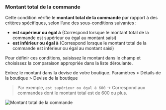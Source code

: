 ### Montant total de la commande

Cette condition vérifie le **montant total de la commande** par rapport à des critères spécifiques, selon l’une des sous-conditions suivantes :

- **est supérieur ou égal à** (Correspond lorsque le montant total de la commande est supérieur ou égal au montant saisi)
- **est inférieur ou égal à** (Correspond lorsque le montant total de la commande est inférieur ou égal au montant saisi)

Pour définir ces conditions, saisissez le montant dans le champ et choisissez la comparaison appropriée dans la liste déroulante.

<Note>
  Entrez le montant dans la devise de votre boutique. Paramètres > Détails de la boutique > Devise de la boutique
</Note>

> Par exemple, `est supérieur ou égal à 600` → Correspond aux commandes dont le montant total est de 600 ou plus.

<img
  src="/images/essentials/condition-sets/order-total-amount.webp"
  alt="Montant total de la commande"
/>
